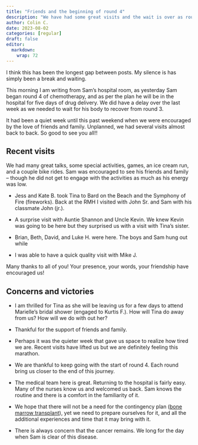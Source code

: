 ```yaml
---
title: "Friends and the beginning of round 4"
description: "We have had some great visits and the wait is over as round 4 begins."
author: Colin C.
date: 2023-08-02
categories: [regular]
draft: false
editor: 
  markdown: 
    wrap: 72
---
```


I think this has been the longest gap between posts.  My silence is has simply been a break and waiting.  

This morning I am writing from Sam's hospital room, as yesterday Sam began round 4 of chemotherapy, and as per the plan he will be in the hospital for five days of drug delivery. We did have a delay over the last week as we needed to wait for his body to recover from round 3.  

It had been a quiet week until this past weekend when we were encouraged by the love of friends and family.  Unplanned, we had several visits almost back to back. So good to see you all!! 

## Recent visits

We had many great talks, some special activities, games, an ice cream run, and a couple bike rides.  Sam was encouraged to see his friends and family -- though he did not get to engage with the activities as much as his energy was low. 


-   Jess and Kate B. took Tina to Bard on the Beach and the Symphony of Fire (fireworks).  Back at the RMH I visited with John Sr. and Sam with his classmate John (jr.).  

-   A surprise visit with Auntie Shannon and Uncle Kevin.  We knew Kevin was going to be here but they surprised us with a visit with Tina's sister. 

-   Brian, Beth, David, and Luke H. were here.  The boys and Sam hung out while 

-   I was able to have a quick quality visit with Mike J. 


Many thanks to all of you! Your presence, your words, your friendship have encouraged us! 



## Concerns and victories

-   I am thrilled for Tina as she will be leaving us for a few days to attend Marielle's bridal shower (engaged to Kurtis F.).  How will Tina do away from us?  How will we do with out her?  

-   Thankful for the support of friends and family. 

-   Perhaps it was the quieter week that gave us space to realize how tired we are.  Recent visits have lifted us but we are definitely feeling this marathon.

-   We are thankful to keep going with the start of round 4.  Each round bring us closer to the end of this journey.  

-   The medical team here is great.  Returning to the hospital is fairly easy.  Many of the nurses know us and welcomed us back.  Sam knows the routine and there is a comfort in the familiarity of it. 
    

-   We hope that there will not be a need for the contingency plan
    ([bone marrow
    transplant](/posts/2307/2023-07-17_contigency-plan.qmd)), yet we
    need to prepare ourselves for it, and all the additional experiences
    and time that it may bring with it.

-   There is always concern that the cancer remains. We long for the day
    when Sam is clear of this disease.